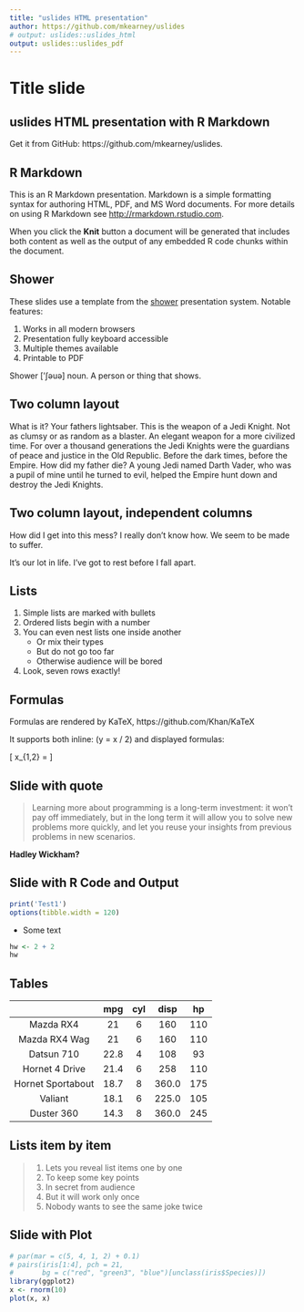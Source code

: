 ```yaml
---
title: "uslides HTML presentation"
author: https://github.com/mkearney/uslides
# output: uslides::uslides_html
output: uslides::uslides_pdf
---
```


# Title slide

## uslides HTML presentation with R Markdown { .white }

Get it from GitHub: https://github.com/mkearney/uslides.

## R Markdown

This is an R Markdown presentation. Markdown is a simple formatting syntax for authoring HTML, PDF, and MS Word documents. For more details on using R Markdown see <http://rmarkdown.rstudio.com>.

When you click the **Knit** button a document will be generated that includes both content as well as the output of any embedded R code chunks within the document.

## Shower

These slides use a template from the [shower](https://github.com/shower/shower) presentation system. Notable features:

1. Works in all modern browsers
1. Presentation fully keyboard accessible
1. Multiple themes available
1. Printable to PDF

<p class="note"> Shower ['ʃəuə] noun. A person or thing that shows.</p>

## Two column layout

<p class="double">
What is it? Your fathers lightsaber. This is the weapon of a Jedi Knight. Not as clumsy or as random as a blaster. An elegant weapon for a more civilized time. For over a thousand generations the Jedi Knights were the guardians of peace and justice in the Old Republic. Before the dark times, before the Empire. How did my father die? A young Jedi named Darth Vader, who was a pupil of mine until he turned to evil, helped the Empire hunt down and destroy the Jedi Knights.
</p>


## Two column layout, independent columns

<div class="double">
<p class="double-flow">
How did I get into this mess? I really don't know how. We seem to be made to suffer.
</p><p class="double-flow">
It's our lot in life. I've got to rest before I fall apart.
</p>
</div>

## Lists

1. Simple lists are marked with bullets
1. Ordered lists begin with a number
1. You can even nest lists one inside another
    * Or mix their types
    * But do not go too far
    * Otherwise audience will be bored
1. Look, seven rows exactly!

## Formulas

Formulas are rendered by KaTeX, https://github.com/Khan/KaTeX

It supports both inline: \(y = x / 2\) and displayed formulas:

\[ x_{1,2} = \frac{- b \pm \sqrt{b^2 - 4ac}}{2a} \]

## Slide with quote

> Learning more about programming is a long-term investment: it won’t pay off immediately, but in the long term it will allow you to solve new problems more quickly, and let you reuse your insights from previous problems in new scenarios.

**Hadley Wickham? **

## Slide with R Code and Output

```r
print('Test1')
options(tibble.width = 120)
```
- Some text
```r
hw <- 2 + 2
hw
```

## Tables

|                   |  mpg  |  cyl  |  disp  |  hp  |
|:-----------------:|:-----:|:-----:|:------:|:----:|
|     Mazda RX4     | 21    |   6   |  160   | 110  |
|   Mazda RX4 Wag   | 21    |   6   |  160   | 110  |
|    Datsun 710     | 22.8  |   4   |  108   |  93  |
|   Hornet 4 Drive  | 21.4  |   6   |  258   | 110  |
| Hornet Sportabout | 18.7  |   8   |  360.0 | 175  |
|       Valiant     | 18.1  |   6   |  225.0 | 105  |
|      Duster 360   | 14.3  |   8   |  360.0 | 245  |

## Lists item by item

> 1. Lets you reveal list items one by one
> 2. To keep some key points
> 3. In secret from audience
> 4. But it will work only once
> 5. Nobody wants to see the same joke twice

## Slide with Plot

```r
# par(mar = c(5, 4, 1, 2) + 0.1)
# pairs(iris[1:4], pch = 21,
#       bg = c("red", "green3", "blue")[unclass(iris$Species)])
library(ggplot2)
x <- rnorm(10)
plot(x, x)
```
